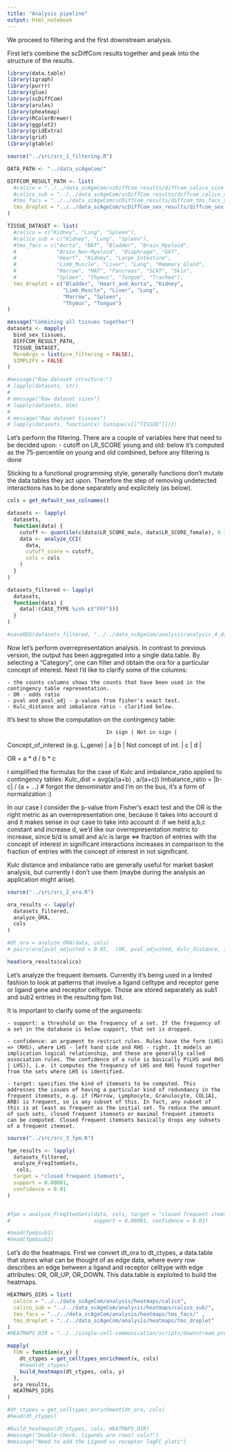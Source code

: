 ```yaml
---
title: "Analysis pipeline"
output: html_notebook
---
```

    

We proceed to filtering and the first downstream analysis.

First let's combine the scDiffCom results together and peak into the structure of the results.

```r
library(data.table)
library(igraph)
library(purrr)
library(glue)
library(scDiffCom)
library(arules)
library(pheatmap)
library(RColorBrewer)
library(ggplot2)
library(gridExtra)
library(grid)
library(gtable)

source("../src/src_1_filtering.R")

DATA_PATH <- "../data_scAgeCom/"

DIFFCOM_RESULT_PATH <- list(
  #calico = "../../data_scAgeCom/scDiffCom_results/diffcom_calico_size_factor_log_10000iter_mixed",
  #calico_sub = "../../data_scAgeCom/scDiffCom_results/diffcom_calico_subtype_size_factor_log_10000iter_mixed",
  #tms_facs = "../../data_scAgeCom/scDiffCom_results/diffcom_tms_facs_size_factor_log_10000iter_mixed",
  tms_droplet = "../../data_scAgeCom/scDiffCom_sex_results/diffcom_sex_tms_droplet_size_factor_log_10000iter_mixed"
)

TISSUE_DATASET <- list(
  #calico = c("Kidney", "Lung", "Spleen"),
  #calico_sub = c("Kidney", "Lung", "Spleen"),
  #tms_facs = c("Aorta", "BAT", "Bladder", "Brain_Myeloid",
  #             "Brain_Non-Myeloid", "Diaphragm", "GAT",
  #             "Heart", "Kidney", "Large_Intestine",
  #             "Limb_Muscle", "Liver", "Lung", "Mammary_Gland",
  #             "Marrow", "MAT", "Pancreas", "SCAT", "Skin",
  #             "Spleen", "Thymus", "Tongue", "Trachea"),
  tms_droplet = c("Bladder", "Heart_and_Aorta", "Kidney",
                  "Limb_Muscle", "Liver", "Lung",
                  "Marrow", "Spleen",
                  "Thymus", "Tongue")
)

message("Combining all tissues together")
datasets <- mapply(
  bind_sex_tissues,
  DIFFCOM_RESULT_PATH,
  TISSUE_DATASET,
  MoreArgs = list(pre_filtering = FALSE),
  SIMPLIFY = FALSE
)

#message("Raw dataset structure:")
# lapply(datasets, str)
# 
# message("Raw dataset sizes")
# lapply(datasets, dim)
# 
# message("Raw dataset tissues")
# lapply(datasets, function(x) {unique(x[["TISSUE"]])})

```

Let's perform the filtering. There are a couple of variables here that need to be decided upon:
    - cutoff on LR_SCORE young and old: below it's computed as the 75-percentile on young and old combined, before any filtering is done

Sticking to a functional programming style, generally functions don't mutate the data tables they act upon. Therefore the step of removing undetected interactions has to be done separately and explicitely (as below).    

```r

cols = get_default_sex_colnames()

datasets <- lapply(
  datasets,
  function(data) {
    cutoff <- quantile(c(data$LR_SCORE_male, data$LR_SCORE_female), 0.75)
    data <- analyze_CCI(
      data,
      cutoff_score = cutoff,
      cols = cols
    )
  }
)

datasets_filtered <- lapply(
  datasets,
  function(data) {
    data[!(CASE_TYPE %in% c("FFF"))]
  }
)

#saveRDS(datasets_filtered, "../../data_scAgeCom/analysis/analysis_4_data_diffcom_filter_new.rds")

```


Now let's perform overrepresentation analysis. In contrast to previous version, the output has been aggregated into a single data.table. By selecting a "Category", one can filter and obtain the ora for a particular concept of interest. Next I'd like to clarify some of the columns:

    - the counts columns shows the counts that have been used in the contingency table representation.
    - OR - odds ratio
    - pval and pval_adj - p-values from fisher's exact test.
    - Kulc_distance and imbalance ratio - clarified below.

It's best to show the computation on the contingency table:
                                    
                                    In sign | Not in sign |
Concept_of_interest (e.g. L_gene) |     a   |     b       |
Not concept of int.               |     c   |     d       |

OR = a * d / b * c

I simplified the formulas for the case of Kulc and imbalance_ratio applied to contingency tables:
Kulc_dist = avg(a/(a+b) , a/(a+c))
Imbalance_ratio = |b-c| / (a + ...)  # forgot the denominator and I'm on the bus, it's a form of normalization :)

In our case I consider the p-value from Fisher's exact test and the OR is the right metric as an overrepresentation one, because it takes into account d and it makes sense in our case to take into account d: if we held a,b,c constant and increase d, we'd like our overrepresentation metric to increase, since b/d is small and a/c is large <=> fraction of entries with the concept of interest in significant interactions increases in comparison to the fraction of entries with the concept of interest in not significant. 

Kulc distance and imbalance ratio are generally useful for market basket analysis, but currently I don't use them (maybe during the analysis an application might arise). 


```r

source("../src/src_2_ora.R")

ora_results <- lapply(
  datasets_filtered,
  analyze_ORA,
  cols
)

#dt_ora = analyze_ORA(data, cols)
# pairs(ora[pval_adjusted < 0.05, .(OR, pval_adjusted, Kulc_distance, Imbalance_ratio)])

head(ora_results$calico)
```

Let's analyze the frequent itemsets. Currently it's being used in a limited fashion to look at patterns that involve a ligand celltype and receptor gene or ligand gene and receptor celltype. Those are stored separately as sub1 and sub2 entries in the resulting fpm list.

It is important to clarify some of the arguments:
    
    - support: a threshold on the frequency of a set. If the frequency of a set in the database is below support, that set is dropped.
    
    - confidence: an argument to restrict rules. Rules have the form (LHS) => (RHS), where LHS - left hand side and RHS - right. It models an implication logical relationship, and these are generally called association rules. The confidence of a rule is basically P(LHS and RHS | LHS)), i.e. it computes the frequency of LHS and RHS found together from the sets where LHS is identified.
    
    - target: specifies the kind of itemsets to be computed. This addresses the issues of having a particular kind of redundancy in the frequent itemsets, e.g. if (Marrow, Lymphocyte, Granulocyte, COL1A1, ARB) is frequent, so is any subset of this. In fact, any subset of this is at least as frequent as the initial set. To reduce the amount of such sets, closed frequent itemsets or maximal frequent itemsets can be computed. Closed frequent itemsets basically drops any subsets of a frequent itemset.

```r

source("../src/src_3_fpm.R")

fpm_results <- lapply(
  datasets_filtered,
  analyze_FreqItemSets,
   cols,
  target = "closed frequent itemsets",
  support = 0.00001,
  confidence = 0.01
)


#fpm = analyze_FreqItemSets(data, cols, target = "closed frequent itemsets",
#                           support = 0.00001, confidence = 0.01)

#head(fpm$sub1)
#head(fpm$sub2)
```

Let's do the heatmaps. First we convert dt_ora to dt_ctypes, a data.table that stores what can be thought of as edge data, where every row describes an edge between a ligand and receptor celltype with edge attributes: OR, OR_UP, OR_DOWN. This data.table is exploited to build the heatmaps.

```r
HEATMAPS_DIRS = list(
  calico = "../../data_scAgeCom/analysis/heatmaps/calico",
  calico_sub = "../../data_scAgeCom/analysis/heatmaps/calico_sub/",
  tms_facs = "../../data_scAgeCom/analysis/heatmaps/tms_facs/" ,
  tms_droplet = "../../data_scAgeCom/analysis/heatmaps/tms_droplet"
)
#HEATMAPS_DIR = "../../single-cell-communication/scripts/downstream_processing_dev/notebooks/heatmaps_dir"  # specify with or without "/" as last char :)

mapply(
  FUN = function(x,y) {
    dt_ctypes = get_celltypes_enrichment(x, cols)
    #head(dt_ctypes)
    build_heatmaps(dt_ctypes, cols, y)
  },
  ora_results,
  HEATMAPS_DIRS
)

#dt_ctypes = get_celltypes_enrichment(dt_ora, cols)
#head(dt_ctypes)

#build_heatmaps(dt_ctypes, cols, HEATMAPS_DIR)
#message("Double-check: ligands are rows? cols?")
#message("Need to add the Ligand vs receptor logFC plots")
```
